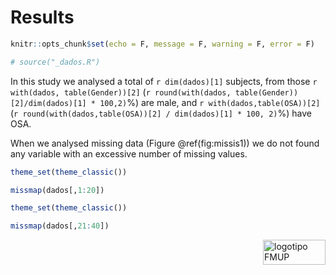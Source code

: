 # Results {#result}

```r
knitr::opts_chunk$set(echo = F, message = F, warning = F, error = F)

# source("_dados.R")
```

In this study we analysed a total of `r dim(dados)[1]` subjects, from those `r with(dados, table(Gender))[2]` (`r round(with(dados, table(Gender))[2]/dim(dados)[1] * 100,2)`%) are male, and `r with(dados,table(OSA))[2]` (`r round(with(dados,table(OSA))[2] / dim(dados)[1] * 100, 2)`%) have OSA.

When we analysed missing data (Figure \@ref(fig:missis1)) we do not found any variable with an excessive number of missing values. 

```r
theme_set(theme_classic())

missmap(dados[,1:20]) 

```

```r
theme_set(theme_classic())

missmap(dados[,21:40]) 
```


<img src="images/logoFMUP.png" alt="logotipo FMUP" style="width:100px;height:40px;" align="right">